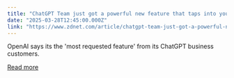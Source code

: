 ```yaml
---
title: "ChatGPT Team just got a powerful new feature that taps into your company's internal data"
date: "2025-03-28T12:45:00.000Z"
link: "https://www.zdnet.com/article/chatgpt-team-just-got-a-powerful-new-feature-that-taps-into-your-companys-internal-data/"
---
```


OpenAI says its the 'most requested feature' from its ChatGPT business customers.

[Read more](https://www.zdnet.com/article/chatgpt-team-just-got-a-powerful-new-feature-that-taps-into-your-companys-internal-data/)
